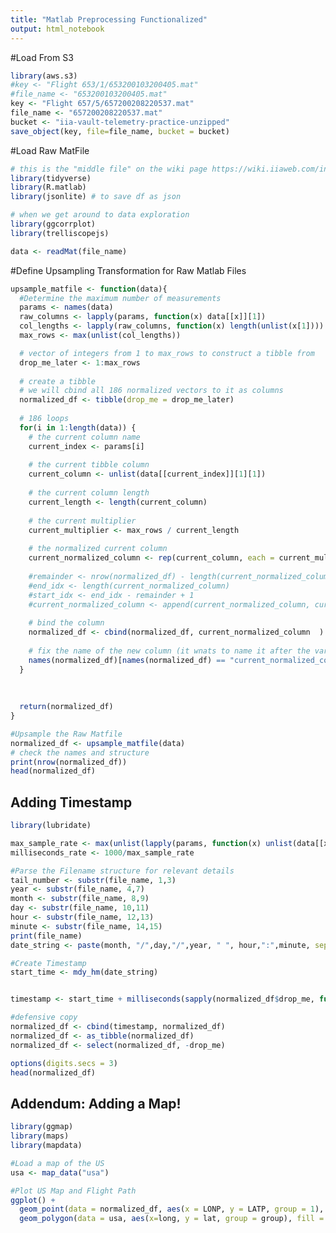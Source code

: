 ```yaml
---
title: "Matlab Preprocessing Functionalized"
output: html_notebook
---
```


#Load From S3
```r

library(aws.s3)
#key <- "Flight 653/1/653200103200405.mat"
#file_name <- "653200103200405.mat"
key <- "Flight 657/5/657200208220537.mat"
file_name <- "657200208220537.mat"
bucket <- "iia-vault-telemetry-practice-unzipped"
save_object(key, file=file_name, bucket = bucket)
```

#Load Raw MatFile
```r

# this is the "middle file" on the wiki page https://wiki.iiaweb.com/index.php?title=VAULT/RawData/DASHLink#Format
library(tidyverse)
library(R.matlab)
library(jsonlite) # to save df as json

# when we get around to data exploration
library(ggcorrplot)
library(trelliscopejs)

data <- readMat(file_name)
```

#Define Upsampling Transformation for Raw Matlab Files
```r
upsample_matfile <- function(data){
  #Determine the maximum number of measurements
  params <- names(data)
  raw_columns <- lapply(params, function(x) data[[x]][1])
  col_lengths <- lapply(raw_columns, function(x) length(unlist(x[1])))
  max_rows <- max(unlist(col_lengths))

  # vector of integers from 1 to max_rows to construct a tibble from
  drop_me_later <- 1:max_rows
  
  # create a tibble
  # we will cbind all 186 normalized vectors to it as columns
  normalized_df <- tibble(drop_me = drop_me_later)
  
  # 186 loops
  for(i in 1:length(data)) {
    # the current column name
    current_index <- params[i]
    
    # the current tibble column
    current_column <- unlist(data[[current_index]][1][1])
    
    # the current column length
    current_length <- length(current_column)
    
    # the current multiplier
    current_multiplier <- max_rows / current_length
    
    # the normalized current column
    current_normalized_column <- rep(current_column, each = current_multiplier)
    
    #remainder <- nrow(normalized_df) - length(current_normalized_column)
    #end_idx <- length(current_normalized_column)
    #start_idx <- end_idx - remainder + 1
    #current_normalized_column <- append(current_normalized_column, current_normalized_column[start_idx:end_idx])
  
    # bind the column  
    normalized_df <- cbind(normalized_df, current_normalized_column  )
  
    # fix the name of the new column (it wnats to name it after the variable)
    names(normalized_df)[names(normalized_df) == "current_normalized_column"] <- current_index
  }
  
  
  
  return(normalized_df)
}

#Upsample the Raw Matfile
normalized_df <- upsample_matfile(data)
# check the names and structure  
print(nrow(normalized_df))
head(normalized_df)
```
## Adding Timestamp
```r
library(lubridate)

max_sample_rate <- max(unlist(lapply(params, function(x) unlist(data[[x]][2]))))
milliseconds_rate <- 1000/max_sample_rate

#Parse the Filename structure for relevant details
tail_number <- substr(file_name, 1,3)
year <- substr(file_name, 4,7)
month <- substr(file_name, 8,9)
day <- substr(file_name, 10,11)
hour <- substr(file_name, 12,13)
minute <- substr(file_name, 14,15)
print(file_name)
date_string <- paste(month, "/",day,"/",year, " ", hour,":",minute, sep="")

#Create Timestamp
start_time <- mdy_hm(date_string)


timestamp <- start_time + milliseconds(sapply(normalized_df$drop_me, function(x) x*milliseconds_rate))

#defensive copy
normalized_df <- cbind(timestamp, normalized_df)
normalized_df <- as_tibble(normalized_df)
normalized_df <- select(normalized_df, -drop_me)

options(digits.secs = 3)
head(normalized_df)
```


## Addendum: Adding a Map!
```r
library(ggmap)
library(maps)
library(mapdata)

#Load a map of the US
usa <- map_data("usa")

#Plot US Map and Flight Path
ggplot() +
  geom_point(data = normalized_df, aes(x = LONP, y = LATP, group = 1), fill = NA, color = "red") +
  geom_polygon(data = usa, aes(x=long, y = lat, group = group), fill = NA, color = "blue")
```

